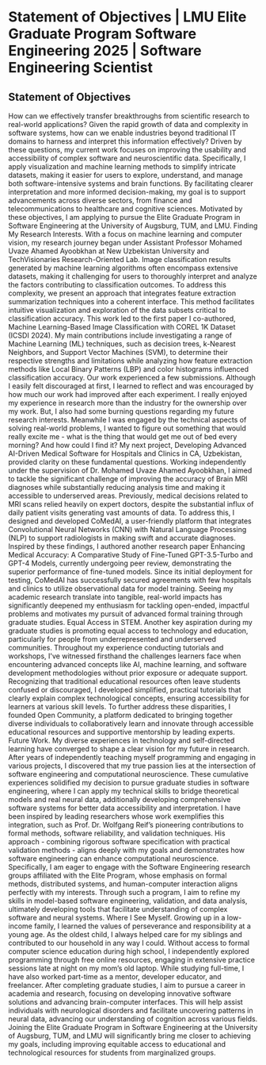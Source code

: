 # Statement of Objectives | LMU Elite Graduate Program Software Engineering 2025 | Software Engineering Scientist

## Statement of Objectives

How can we effectively transfer breakthroughs from scientific research to real-world applications? Given the rapid growth of data and complexity in software systems, how can we enable industries beyond traditional IT domains to harness and interpret this information effectively? Driven by these questions, my current work focuses on improving the usability and accessibility of complex software and neuroscientific data. Specifically, I apply visualization and machine learning methods to simplify intricate datasets, making it easier for users to explore, understand, and manage both software-intensive systems and brain functions. By facilitating clearer interpretation and more informed decision-making, my goal is to support advancements across diverse sectors, from finance and telecommunications to healthcare and cognitive sciences. Motivated by these objectives, I am applying to pursue the Elite Graduate Program in Software Engineering at the University of Augsburg, TUM, and LMU.
Finding My Research Interests. With a focus on machine learning and computer vision, my research journey began under Assistant Professor Mohamed Uvaze Ahamed Ayoobkhan at New Uzbekistan University and TechVisionaries Research-Oriented Lab. Image classification results generated by machine learning algorithms often encompass extensive datasets, making it challenging for users to thoroughly interpret and analyze the factors contributing to classification outcomes. To address this complexity, we present an approach that integrates feature extraction summarization techniques into a coherent interface. This method facilitates intuitive visualization and exploration of the data subsets critical to classification accuracy. This work led to the first paper I co-authored, Machine Learning-Based Image Classification with COREL 1K Dataset (ICSDI 2024). My main contributions include investigating a range of Machine Learning (ML) techniques, such as decision trees, k-Nearest Neighbors, and Support Vector Machines (SVM), to determine their respective strengths and limitations while analyzing how feature extraction methods like Local Binary Patterns (LBP) and color histograms influenced classification accuracy. Our work experienced a few submissions. Although I easily felt discouraged at first, I learned to reflect and was encouraged by how much our work had improved after each experiment. I really enjoyed my experience in research more than the industry for the ownership over my work. But, I also had some burning questions regarding my future research interests. Meanwhile I was engaged by the technical aspects of solving real-world problems, I wanted to figure out something that would really excite me - what is the thing that would get me out of bed every morning? And how could I find it?
My next project, Developing Advanced AI-Driven Medical Software for Hospitals and Clinics in CA, Uzbekistan, provided clarity on these fundamental questions. Working independently under the supervision of Dr. Mohamed Uvaze Ahamed Ayoobkhan, I aimed to tackle the significant challenge of improving the accuracy of Brain MRI diagnoses while substantially reducing analysis time and making it accessible to underserved areas. Previously, medical decisions related to MRI scans relied heavily on expert doctors, despite the substantial influx of daily patient visits generating vast amounts of data. To address this, I designed and developed CoMedAI, a user-friendly platform that integrates Convolutional Neural Networks (CNN) with Natural Language Processing (NLP) to support radiologists in making swift and accurate diagnoses. Inspired by these findings, I authored another research paper Enhancing Medical Accuracy: A Comparative Study of Fine-Tuned GPT-3.5-Turbo and GPT-4 Models, currently undergoing peer review, demonstrating the superior performance of fine-tuned models. Since its initial deployment for testing, CoMedAI has successfully secured agreements with few hospitals and clinics to utilize observational data for model training. Seeing my academic research translate into tangible, real-world impacts has significantly deepened my enthusiasm for tackling open-ended, impactful problems and motivates my pursuit of advanced formal training through graduate studies.
Equal Access in STEM. Another key aspiration during my graduate studies is promoting equal access to technology and education, particularly for people from underrepresented and underserved communities. Throughout my experience conducting tutorials and workshops, I've witnessed firsthand the challenges learners face when encountering advanced concepts like AI, machine learning, and software development methodologies without prior exposure or adequate support. Recognizing that traditional educational resources often leave students confused or discouraged, I developed simplified, practical tutorials that clearly explain complex technological concepts, ensuring accessibility for learners at various skill levels. To further address these disparities, I founded Open Community, a platform dedicated to bringing together diverse individuals to collaboratively learn and innovate through accessible educational resources and supportive mentorship by leading experts.
Future Work. My diverse experiences in technology and self-directed learning have converged to shape a clear vision for my future in research. After years of independently teaching myself programming and engaging in various projects, I discovered that my true passion lies at the intersection of software engineering and computational neuroscience. These cumulative experiences solidified my decision to pursue graduate studies in software engineering, where I can apply my technical skills to bridge theoretical models and real neural data, additionally developing comprehensive software systems for better data accessibility and interpretation. I have been inspired by leading researchers whose work exemplifies this integration, such as Prof. Dr. Wolfgang Reif’s pioneering contributions to formal methods, software reliability, and validation techniques. His approach - combining rigorous software specification with practical validation methods - aligns deeply with my goals and demonstrates how software engineering can enhance computational neuroscience. Specifically, I am eager to engage with the Software Engineering research groups affiliated with the Elite Program, whose emphasis on formal methods, distributed systems, and human-computer interaction aligns perfectly with my interests. Through such a program, I aim to refine my skills in model-based software engineering, validation, and data analysis, ultimately developing tools that facilitate understanding of complex software and neural systems.
Where I See Myself. Growing up in a low-income family, I learned the values of perseverance and responsibility at a young age. As the oldest child, I always helped care for my siblings and contributed to our household in any way I could. Without access to formal computer science education during high school, I independently explored programming through free online resources, engaging in extensive practice sessions late at night on my mom’s old laptop. While studying full-time, I have also worked part-time as a mentor, developer educator, and freelancer. After completing graduate studies, I aim to pursue a career in academia and research, focusing on developing innovative software solutions and advancing brain-computer interfaces. This will help assist individuals with neurological disorders and facilitate uncovering patterns in neural data, advancing our understanding of cognition across various fields. Joining the Elite Graduate Program in Software Engineering at the University of Augsburg, TUM, and LMU will significantly bring me closer to achieving my goals, including improving equitable access to educational and technological resources for students from marginalized groups.

